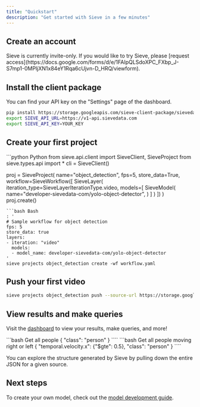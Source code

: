 ```yaml
---
title: "Quickstart"
description: "Get started with Sieve in a few minutes"
---
```


## Create an account
<Info>
  Sieve is currently invite-only. If you would like to try Sieve, please [request access](https://docs.google.com/forms/d/e/1FAIpQLSdoXPC_FXbp_J-S7mp1-0MPIjXN1x84eY1Rqa6cUjvn-D_HRQ/viewform).
</Info>

## Install the client package
You can find your API key on the "Settings" page of the dashboard.
```bash
pip install https://storage.googleapis.com/sieve-client-package/sievedata-0.0.1.3-py3-none-any.whl
export SIEVE_API_URL=https://v1-api.sievedata.com
export SIEVE_API_KEY=YOUR_KEY
```

## Create your first project
<CodeGroup>
```python Python
from sieve.api.client import SieveClient, SieveProject
from sieve.types.api import *
cli = SieveClient()

proj = SieveProject(
    name="object_detection",
    fps=5,
    store_data=True,
    workflow=SieveWorkflow([
        SieveLayer(
            iteration_type=SieveLayerIterationType.video,
            models=[
                SieveModel(
                    name="developer-sievedata-com/yolo-object-detector",
                )
            ]
        )
    ])
)
proj.create()
```
```bash Bash
: '
# Sample workflow for object detection
fps: 5
store_data: true
layers:
- iteration: "video"
  models: 
  - model_name: developer-sievedata-com/yolo-object-detector
'
sieve projects object_detection create -wf workflow.yaml
```
</CodeGroup>

## Push your first video
```bash
sieve projects object_detection push --source-url https://storage.googleapis.com/sieve-test-videos-central/01-lebron-dwade.mp4 --source-name test_video
```

## View results and make queries
Visit the [dashboard](https://sievedata.com/app) to view your results, make queries, and more!

<CodeGroup>
```bash Get all people
{
  "class": "person"
}
````
```bash Get all people moving right or left
{
  "temporal.velocity.x": {"$gte": 0.5},
  "class": "person"
}
````
</CodeGroup>

You can explore the structure generated by Sieve by pulling down the entire JSON for a given source.

## Next steps

To create your own model, check out the [model development guide](/guide/model-development).
